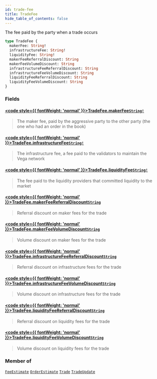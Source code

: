 ```yaml
---
id: trade-fee
title: TradeFee
hide_table_of_contents: false
---
```








The fee paid by the party when a trade occurs

```graphql
type TradeFee {
  makerFee: String!
  infrastructureFee: String!
  liquidityFee: String!
  makerFeeReferralDiscount: String
  makerFeeVolumeDiscount: String
  infrastructureFeeReferralDiscount: String
  infrastructureFeeVolumeDiscount: String
  liquidityFeeReferralDiscount: String
  liquidityFeeVolumeDiscount: String
}
```


### Fields

#### [<code style={{ fontWeight: 'normal' }}>TradeFee.<b>makerFee</b></code>](#)<Bullet />[`String!`](/testnet/api/graphql/scalars/string) <Badge class="secondary" text="non-null"/> <Badge class="secondary" text="scalar"/>
> The maker fee, paid by the aggressive party to the other party (the one who had an order in the book)
> 

#### [<code style={{ fontWeight: 'normal' }}>TradeFee.<b>infrastructureFee</b></code>](#)<Bullet />[`String!`](/testnet/api/graphql/scalars/string) <Badge class="secondary" text="non-null"/> <Badge class="secondary" text="scalar"/>
> The infrastructure fee, a fee paid to the validators to maintain the Vega network
> 

#### [<code style={{ fontWeight: 'normal' }}>TradeFee.<b>liquidityFee</b></code>](#)<Bullet />[`String!`](/testnet/api/graphql/scalars/string) <Badge class="secondary" text="non-null"/> <Badge class="secondary" text="scalar"/>
> The fee paid to the liquidity providers that committed liquidity to the market
> 

#### [<code style={{ fontWeight: 'normal' }}>TradeFee.<b>makerFeeReferralDiscount</b></code>](#)<Bullet />[`String`](/testnet/api/graphql/scalars/string) <Badge class="secondary" text="scalar"/>
> Referral discount on maker fees for the trade
> 

#### [<code style={{ fontWeight: 'normal' }}>TradeFee.<b>makerFeeVolumeDiscount</b></code>](#)<Bullet />[`String`](/testnet/api/graphql/scalars/string) <Badge class="secondary" text="scalar"/>
> Volume discount on maker fees for the trade
> 

#### [<code style={{ fontWeight: 'normal' }}>TradeFee.<b>infrastructureFeeReferralDiscount</b></code>](#)<Bullet />[`String`](/testnet/api/graphql/scalars/string) <Badge class="secondary" text="scalar"/>
> Referral discount on infrastructure fees for the trade
> 

#### [<code style={{ fontWeight: 'normal' }}>TradeFee.<b>infrastructureFeeVolumeDiscount</b></code>](#)<Bullet />[`String`](/testnet/api/graphql/scalars/string) <Badge class="secondary" text="scalar"/>
> Volume discount on infrastructure fees for the trade
> 

#### [<code style={{ fontWeight: 'normal' }}>TradeFee.<b>liquidityFeeReferralDiscount</b></code>](#)<Bullet />[`String`](/testnet/api/graphql/scalars/string) <Badge class="secondary" text="scalar"/>
> Referral discount on liquidity fees for the trade
> 

#### [<code style={{ fontWeight: 'normal' }}>TradeFee.<b>liquidityFeeVolumeDiscount</b></code>](#)<Bullet />[`String`](/testnet/api/graphql/scalars/string) <Badge class="secondary" text="scalar"/>
> Volume discount on liquidity fees for the trade
> 



### Member of

[`FeeEstimate`](/testnet/api/graphql/objects/fee-estimate)  <Badge class="secondary" text="object"/><Bullet />[`OrderEstimate`](/testnet/api/graphql/objects/order-estimate)  <Badge class="secondary" text="object"/><Bullet />[`Trade`](/testnet/api/graphql/objects/trade)  <Badge class="secondary" text="object"/><Bullet />[`TradeUpdate`](/testnet/api/graphql/objects/trade-update)  <Badge class="secondary" text="object"/>



